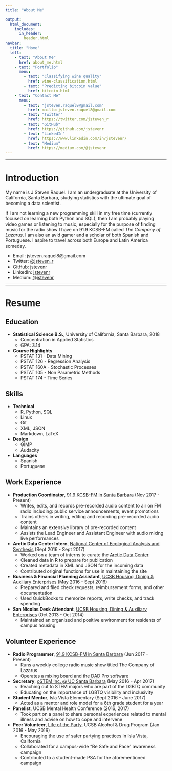 ```yaml
---
title: "About Me"

output:
  html_document:
    includes:
      in_header: 
        header.html
navbar:
  title: "Home"
  left:
    - text: "About Me"
      href: about_me.html
    - text: "Portfolio"
      menu:
        - text: "Classifying wine quality"
          href: wine-classification.html
        - text: "Predicting bitcoin value"
          href: bitcoin.html          
    - text: "Contact Me"
      menu:
        - text: "jsteven.raquel8@gmail.com"
          href: mailto:jsteven.raquel8@gmail.com
        - text: "Twitter"
          href: https://twitter.com/jsteven_r
        - text: "GitHub"
          href: https://github.com/jstevenr
        - text: "LinkedIn"
          href: https://www.linkedin.com/in/jstevenr/
        - text: "Medium"
          href: https://medium.com/@jstevenr
---
```


----

# Introduction

My name is J Steven Raquel. I am an undergraduate at the University of California, Santa Barbara, studying statistics with the ultimate goal of becoming a data scientist.

If I am not learning a new programming skill in my free time (currently focused on learning both Python and SQL), then I am probably playing video games or listening to music, especially for the purpose of finding music for the radio show I have on 91.9 KCSB-FM called *The Company of Lazarus*. I am also an avid gamer and a scholar of both Spanish and Portuguese. I aspire to travel across both Europe and Latin America someday. 

* Email: jsteven.raquel8@gmail.com
* Twitter: [\@jsteven_r](https://www.twitter.com/jsteven_r)
* GitHub: [jstevenr](https://github.com/jstevenr)
* LinkedIn: [jstevenr](https://www.linkedin.com/in/jstevenr/)
* Medium: [\@jstevenr](https://medium.com/@jstevenr)

----

# Resume

## Education

* **Statistical Science B.S.**, University of California, Santa Barbara, 2018
    + Concentration in Applied Statistics
    + GPA: 3.14
* **Course Highlights**
    + PSTAT 131 -  Data Mining
    + PSTAT 126 - Regression Analysis
    + PSTAT 160A - Stochastic Processes
    + PSTAT 105 - Non Parametric Methods
    + PSTAT 174 - Time Series

## Skills

* **Technical**
    + R, Python, SQL
    + Linux
    + Git
    + XML, JSON
    + Markdown, LaTeX
* **Design**
    + GIMP
    + Audacity
* **Languages**
    + Spanish
    + Portuguese

## Work Experience

* **Production Coordinator**, [91.9 KCSB-FM in Santa Barbara](https://kcsb.org) (Nov 2017 - Present)
    + Writes, edits, and records pre-recorded audio content to air on FM radio including: public service announcements, event promotions
    + Trains others in writing, editing and recording pre-recorded audio content
    + Maintains an extensive library of pre-recorded content
    + Assists the Lead Engineer and Assistant Engineer with audio mixing live performances
* **Arctic Data Center Intern**, [National Center of Ecological Analysis and Synthesis](https://www.nceas.ucsb.edu/) (Sept 2016 - Sept 2017)
    + Worked on a team of interns to curate the [Arctic Data Center](https://arcticdata.io/)
    + Cleaned data in R to prepare for publication
    + Created metadata in XML and JSON for the incoming data
    + Contributed original functions for use in maintaining the site
* **Business & Financial Planning Assistant**, [UCSB Housing, Dining & Auxiliary Enterprises](https://www.housing.ucsb.edu/home) (May 2016 - Sept 2016)
    + Prepared and filed check requests, reimbursement forms, and other documentation
    + Used QuickBooks to memorize reports, write checks, and track spending
* **San Nicolas Desk Attendant**, [UCSB Housing, Dining & Auxiliary Enterprises](https://www.housing.ucsb.edu/home) (Oct 2013 - Oct 2014)
    + Maintained an organized and positive environment for residents of campus housing

## Volunteer Experience
* **Radio Programmer**, [91.9 KCSB-FM in Santa Barbara](https://kcsb.org/) (Jun 2017 - Present)
    + Runs a weekly college radio music show titled The Company of Lazarus
    + Operates a mixing board and the [DAD](http://www.enco.com/products/dad-radio-automation-presenter.html) Pro software
* **Secretary**, [oSTEM Inc. @ UC Santa Barbara](https://orgsync.com/66953/chapter) (May 2016 - Apr 2017)
    + Reaching out to STEM majors who are part of the LGBTQ community
    + Educating on the importance of LGBTQ visibility and inclusivity
* **Student Mentor**, Isla Vista Elementary (Sept 2016 - June 2017)
    + Acted as a mentor and role model for a 6th grade student for a year
* **Panelist**, UCSB Mental Health Conference (2016, 2017)
    + Took part on a panel to share personal experiences related to mental illness and advise on how to cope and intervene
* **Peer Volunteer**, [Life of the Party](https://lifeoftheparty.sa.ucsb.edu/), UCSB Alcohol & Drug Program (Jan 2016 - May 2016)
    + Encouraging the use of safer partying practices in Isla Vista, California
    + Collaborated for a campus-wide “Be Safe and Pace” awareness campaign
    + Contributed to a student-made PSA for the aforementioned campaign
